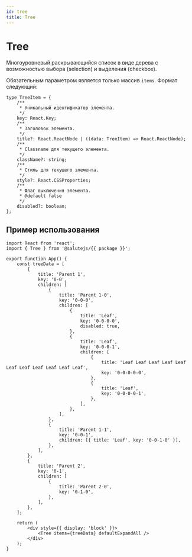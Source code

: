 ```yaml
---
id: tree
title: Tree
---
```



# Tree
Многоуровневый раскрывающийся список в виде дерева с возможностью выбора (selection) и выделения (checkbox).

<PropsTable name="Tree" />

Обязательным параметром является только массив `items`. Формат следующий:

```tsx
type TreeItem = {
    /**
     * Уникальный идентификатор элемента.
     */
    key: React.Key;
    /**
     * Заголовок элемента.
     */
    title?: React.ReactNode | ((data: TreeItem) => React.ReactNode);
    /**
     * Classname для текущего элемента.
     */
    className?: string;
    /**
     * Стиль для текущего элемента.
     */
    style?: React.CSSProperties;
    /**
     * Флаг выключения элемента.
     * @default false
     */
    disabled?: boolean;
};
```

## Пример использования
```tsx live
import React from 'react';
import { Tree } from '@salutejs/{{ package }}';

export function App() {
    const treeData = [
        {
            title: 'Parent 1',
            key: '0-0',
            children: [
                {
                    title: 'Parent 1-0',
                    key: '0-0-0',
                    children: [
                        {
                            title: 'Leaf',
                            key: '0-0-0-0',
                            disabled: true,
                        },
                        {
                            title: 'Leaf',
                            key: '0-0-0-1',
                            children: [
                                {
                                    title: 'Leaf Leaf Leaf Leaf Leaf Leaf Leaf Leaf Leaf Leaf Leaf',
                                    key: '0-0-0-0-0',
                                },
                                {
                                    title: 'Leaf',
                                    key: '0-0-0-0-1',
                                },
                            ],
                        },
                    ],
                },
                {
                    title: 'Parent 1-1',
                    key: '0-0-1',
                    children: [{ title: 'Leaf', key: '0-0-1-0' }],
                },
            ],
        },
        {
            title: 'Parent 2',
            key: '0-1',
            children: [
                {
                    title: 'Parent 2-0',
                    key: '0-1-0',
                },
            ],
        },
    ];

    return (
        <div style={{ display: 'block' }}>
            <Tree items={treeData} defaultExpandAll />
        </div>
    );
}
```
